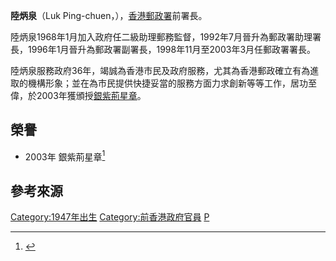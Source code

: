 '''陸炳泉'''{{SBS}}（Luk Ping-chuen，{{bd|1946年|9月22日|}}），[[香港郵政署|香港郵政署]]前署長。

陸炳泉1968年1月加入政府任二級助理郵務監督，1992年7月晉升為郵政署助理署長，1996年1月晉升為郵政署副署長，1998年11月至2003年3月任郵政署署長。

陸炳泉服務政府36年，竭誠為香港市民及政府服務，尤其為香港郵政確立有為進取的機構形象；並在為市民提供快捷妥當的服務方面力求創新等等工作，居功至偉，於2003年獲頒授[[銀紫荊星章|銀紫荊星章]]。

==榮譽==
*2003年 銀紫荊星章<ref>{{cite web |url=http://paper.wenweipo.com/2003/07/01/HK0307010239.htm |title=香港特區政府二○○三年授勳名單 |publisher=文匯報 |date=2003-07-01 |accessdate=2020-10-18 |archive-date=2020-11-05 |archive-url=https://web.archive.org/web/20201105052749/http://paper.wenweipo.com/2003/07/01/HK0307010239.htm |dead-url=no }}</ref>

==參考來源==
{{Reflist}}

[[Category:1947年出生|Category:1947年出生]]
[[Category:前香港政府官員|Category:前香港政府官員]]
[[Category:陸姓|P]]